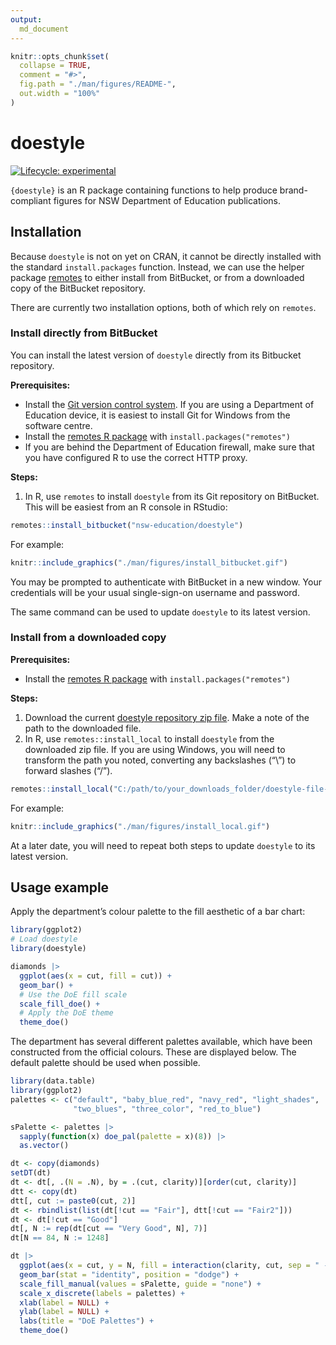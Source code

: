 ```yaml
---
output: 
  md_document
---
```


<!-- README.md is generated from README.Rmd. Please edit that file -->

```r
knitr::opts_chunk$set(
  collapse = TRUE,
  comment = "#>",
  fig.path = "./man/figures/README-",
  out.width = "100%"
)
```

# doestyle

<!-- badges: start -->
[![Lifecycle: experimental](https://img.shields.io/badge/lifecycle-experimental-orange.svg)](https://lifecycle.r-lib.org/articles/stages.html#experimental)
<!-- badges: end -->

`{doestyle}` is an R package containing functions to help produce brand-compliant figures for NSW Department of Education publications.

## Installation

Because `doestyle` is not on yet on CRAN, it cannot be directly installed with the standard `install.packages` function. Instead, we can use the  helper package [remotes](https://cran.r-project.org/package=remotes) to either install from BitBucket, or from a downloaded copy of the BitBucket repository.

There are currently two installation options, both of which rely on `remotes`.

### Install directly from BitBucket

You can install the latest version of `doestyle` directly from its Bitbucket repository.

**Prerequisites:**

* Install the [Git version control system](https://git-scm.com/). If you are using a Department of Education device, it is easiest to install Git for Windows from the software centre.
* Install the [remotes R package](https://cran.r-project.org/package=remotes) with `install.packages("remotes")`
* If you are behind the Department of Education firewall, make sure that you have configured R to use the correct HTTP proxy.

**Steps:**

1. In R, use `remotes` to install `doestyle` from its Git repository on BitBucket. This will be easiest from an R console in RStudio:

```r
remotes::install_bitbucket("nsw-education/doestyle")
```

For example:

```r
knitr::include_graphics("./man/figures/install_bitbucket.gif")
```

You may be prompted to authenticate with BitBucket in a new window. Your credentials will be your usual single-sign-on username and password. 

The same command can be used to update `doestyle` to its latest version.

### Install from a downloaded copy

**Prerequisites:**

* Install the [remotes R package](https://cran.r-project.org/package=remotes) with `install.packages("remotes")`

**Steps:**

1. Download the current [doestyle repository zip file](https://bitbucket.org/nsw-education/doestyle/get/main.zip). Make a note of the path to the downloaded file.
2. In R, use `remotes::install_local` to install `doestyle` from the downloaded zip file. If you are using Windows, you will need to transform the path you noted, converting any backslashes ("\\") to forward slashes ("/").

```r
remotes::install_local("C:/path/to/your_downloads_folder/doestyle-file-you-noted.zip")
```

For example:

```r
knitr::include_graphics("./man/figures/install_local.gif")
```

At a later date, you will need to repeat both steps to update `doestyle` to its latest version.

## Usage example

Apply the department's colour palette to the fill aesthetic of a bar chart:

```r
library(ggplot2)
# Load doestyle
library(doestyle)

diamonds |>
  ggplot(aes(x = cut, fill = cut)) +
  geom_bar() +
  # Use the DoE fill scale
  scale_fill_doe() + 
  # Apply the DoE theme
  theme_doe()
```

The department has several different palettes available, which have been constructed from the official colours.  These are displayed below. The default palette should be used when possible.

```r
library(data.table)
library(ggplot2)
palettes <- c("default", "baby_blue_red", "navy_red", "light_shades",
              "two_blues", "three_color", "red_to_blue")

sPalette <- palettes |>
  sapply(function(x) doe_pal(palette = x)(8)) |>
  as.vector()

dt <- copy(diamonds)
setDT(dt)
dt <- dt[, .(N = .N), by = .(cut, clarity)][order(cut, clarity)]
dtt <- copy(dt)
dtt[, cut := paste0(cut, 2)]
dt <- rbindlist(list(dt[!cut == "Fair"], dtt[!cut == "Fair2"]))
dt <- dt[!cut == "Good"]
dt[, N := rep(dt[cut == "Very Good", N], 7)]
dt[N == 84, N := 1248]

dt |>
  ggplot(aes(x = cut, y = N, fill = interaction(clarity, cut, sep = " - "))) +
  geom_bar(stat = "identity", position = "dodge") +
  scale_fill_manual(values = sPalette, guide = "none") +
  scale_x_discrete(labels = palettes) +
  xlab(label = NULL) +
  ylab(label = NULL) +
  labs(title = "DoE Palettes") +
  theme_doe()

```
